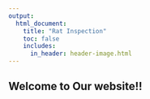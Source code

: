 ```yaml
---
output: 
  html_document:
    title: "Rat Inspection"
    toc: false
    includes:
      in_header: header-image.html
---
```



## Welcome to Our website!!